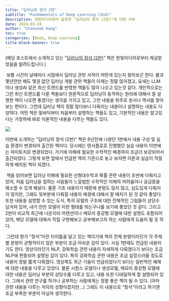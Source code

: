 ```yaml
---
title: "딥러닝의 정석 2판"
subtitle: "Fundamentals of Deep Learning (2nd)"
description: 한빛미디어에서 출판한 "딥러닝의 정석 (2판)"에 대한 리뷰
date: 2024-03-24
author: "Chanseok Kang"
toc: true 
categories: [Book, Deep Learning]
title-block-banner: true
---
```


(해당 포스트에서 소개하고 있는 "[딥러닝의 정석 (2판)](https://www.hanbit.co.kr/store/books/look.php?p_code=B9066007111)" 책은 한빛미디어로부터 제공받았음을 알려드립니다.)

 보통 시간이 날때마다 서점에서 딥러닝 관련 서적이 어떤게 있는지 찾아보곤 한다. 불과 몇년전만 해도 몇권 없던 딥러닝 개발 관련 책들이 이제는 정말 많아졌고, 요새는 LLM이나 생성AI 같은 최신 트렌드를 반영한 책들도 많이 나오고 있는것 같다. 개인적으로는 그런 최신 트렌드를 다룬 책들보다 원론적으로 딥러닝이 동작하는 원리에 대해서 잘 설명한 책이 나오면 좋겠다는 생각을 가지고 있고, 그런 내용을 위주로 원서나 역서를 찾아보는 편이다. 그런데 딥러닝 책이 정말 많다보니 다뤄지는 내용이나 설명하는 내용도 다양하다. 어떤 책은 밑바닥부터 처음부터 설명하는 책들도 있고, 기본적인 내용은 알고있다는 가정하에 바로 이론적인 내용을 다루는 책들도 있다.

![](./images/bookcover.jpg)

이번에 소개하는 "딥러닝의 정석 (2판)" 책은 6년전에 나왔던 1판에서 내용 구성 및 실습 환경이 변경되어 출간된 책이다. 당시에는 텐서플로로 진행했던 실습 내용이 이번에는 파이토치로 변경되었다. 거기에 이해에 필요한 수학적인 배경까지 조금더 보강되어서 출간되었다. 그렇게 보면 앞에서 언급한 책의 기준으로 놓고 보자면 이론과 실습이 적절하게 배치된 책이 되겠다.


 책을 읽어보면 딥러닝 이해에 필요한 선형대수학과 확률 관련 내용이 초반에 다뤄지고 있어, 처음 딥러닝을 접하는 사람들이 느낄법한 수학적인 이해의 어려움이나 궁금증을 해소할 수 있게 해놨다. 물론 기초 내용이기 때문에 분량도 많지 않고, 심도있게 다뤄지지 않지만, 그래도 뒷부분에 다뤄질 내용의 배경에 대해서 잘 배치가 된 것 같아 좋았다. 또한 내용을 설명할 수 있는 도식, 특히 모델의 구조에 대한 전체적인 그림들이 상당수 담겨져 있어, 내가 만든 모델이 이런 형태를 띄는구나를 보기에 좋았던 것 같다. 그리고 2판이 비교적 최근에 나온지라 어텐션이나 메모리 증강형 모델에 대한 설명도 포함되어 있어, 해당 모델에 대해서 직접 구현해보고 공부해보고자 하는 사람에게 도움이 될 듯 하다.


 그런데 뭔가 "정석"이란 타이틀을 달고 있는 책이기에 책의 전체 분량이라던가 각 주제별 분량이 균형적이지 않은 부분이 조금 아쉬운 감이 있다. 사실 1판때도 언급된 내용이기도 한다. 영상이라던가 NLP, 강화학습 관련 내용이 자세하게 다뤄졌다기 보다는 조금 NLP에 편중되어 설명된 감이 있다. 특히 강화학습 관련 내용은 조금 실망스러울 정도로 내용이 정말 짧게 다뤄졌다. 영상쪽도 최근 기술이 언급되었다기 보다는 일반적인 예제에 대한 내용을 다루고 있었다. 물론 시퀀스 모델이나 생성모델, 메모리 증강형 모델에 대한 내용은 딥러닝 부분의 상당수를 다루고 있고, 내용 또한 디테일하게 잘 설명되어 있다. 그래서 관련 연구를 하거나 공부하는 사람에게는 정말 좋은 책이 될 수 있다. (아마 관련 내용을 다루는 저자의 성향이겠지만...) 그래도 이 내용으로 "정석"이라고 하기엔 조금 부족한 부분이 아닐까 생각한다.